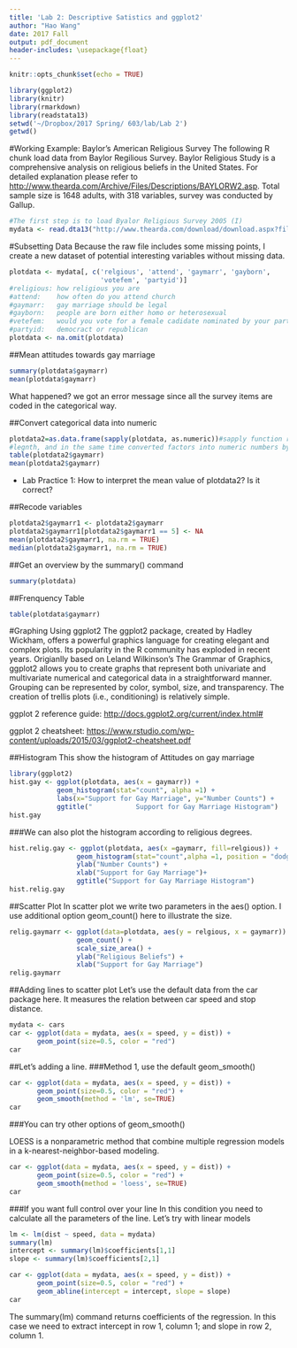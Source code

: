 ```yaml
---
title: 'Lab 2: Descriptive Satistics and ggplot2'
author: "Hao Wang"
date: 2017 Fall
output: pdf_document
header-includes: \usepackage{float}
---
```


```r
knitr::opts_chunk$set(echo = TRUE)
```

```r
library(ggplot2)
library(knitr)
library(rmarkdown)
library(readstata13)
setwd('~/Dropbox/2017 Spring/ 603/lab/Lab 2')
getwd()
```

#Working Example: Baylor's American Religious Survey
The following R chunk load data from Baylor Regilious Survey. Baylor Religious Study is a comprehensive analysis on religious beliefs in the United States. For detailed explanation please refer to <http://www.thearda.com/Archive/Files/Descriptions/BAYLORW2.asp>. Total sample size is 1648 adults, with 318 variables, survey was conducted by Gallup. 


```r
#The first step is to load Byalor Religious Survey 2005 (I)
mydata <- read.dta13("http://www.thearda.com/download/download.aspx?file=Baylor%20Religion%20Survey,%20Wave%20II%20(2007).DTA")
```

#Subsetting Data
Because the raw file includes some missing points, I create a new dataset of potential interesting variables without missing data.

```r
plotdata <- mydata[, c('relgious', 'attend', 'gaymarr', 'gayborn',
                       'votefem', 'partyid')]
#religious: how religious you are
#attend:    how often do you attend church
#gaymarr:   gay marriage should be legal
#gayborn:   people are born either homo or heterosexual
#vetefem:   would you vote for a female cadidate nominated by your party
#partyid:   democract or republican
plotdata <- na.omit(plotdata)

```


##Mean attitudes towards gay marriage
```r
summary(plotdata$gaymarr)
mean(plotdata$gaymarr)
```
What happened? we got an error message since all the survey items are coded in the categorical way.

##Convert categorical data into numeric 
```r
plotdata2=as.data.frame(sapply(plotdata, as.numeric))#sapply function returns matrix with same
#legnth, and in the same time converted factors into numeric numbers by as.numeric command
table(plotdata2$gaymarr)
mean(plotdata2$gaymarr)
```

 - Lab Practice 1: How to interpret the mean value of plotdata2? Is it correct?
 
##Recode variables
```r
plotdata2$gaymarr1 <- plotdata2$gaymarr
plotdata2$gaymarr1[plotdata2$gaymarr1 == 5] <- NA
mean(plotdata2$gaymarr1, na.rm = TRUE)
median(plotdata2$gaymarr1, na.rm = TRUE)
```

##Get an overview by the summary() command
```r
summary(plotdata)
```

##Frenquency Table
```r
table(plotdata$gaymarr)
```

#Graphing Using ggplot2
The ggplot2 package, created by Hadley Wickham, offers a powerful graphics language for creating elegant and complex plots. Its popularity in the R community has exploded in recent years. Origianlly based on Leland Wilkinson's The Grammar of Graphics, ggplot2 allows you to create graphs that represent both univariate and multivariate numerical and categorical data in a straightforward manner. Grouping can be represented by color, symbol, size, and transparency. The creation of trellis plots (i.e., conditioning) is relatively simple. 

ggplot 2 reference guide: <http://docs.ggplot2.org/current/index.html#>

ggplot 2 cheatsheet: <https://www.rstudio.com/wp-content/uploads/2015/03/ggplot2-cheatsheet.pdf>

##Histogram
This show the histogram of Attitudes on gay marriage
```r
library(ggplot2)
hist.gay <- ggplot(plotdata, aes(x = gaymarr)) +
            geom_histogram(stat="count", alpha =1) +
            labs(x="Support for Gay Marriage", y="Number Counts") +
            ggtitle("           Support for Gay Marriage Histogram")
hist.gay
```

###We can also plot the histogram according to religious degrees.

```r
hist.relig.gay <- ggplot(plotdata, aes(x =gaymarr, fill=relgious)) +
                 geom_histogram(stat="count",alpha =1, position = "dodge")+
                 ylab("Number Counts") +
                 xlab("Support for Gay Marriage")+
                 ggtitle("Support for Gay Marriage Histogram")
hist.relig.gay
```


##Scatter Plot
In scatter plot we write two parameters in the aes() option. I use additional option geom_count() here to illustrate the size.
```r
relig.gaymarr <- ggplot(data=plotdata, aes(y = relgious, x = gaymarr)) +
                 geom_count() +
                 scale_size_area() +
                 ylab("Religious Beliefs") +
                 xlab("Support for Gay Marriage")
relig.gaymarr
```

##Adding lines to scatter plot
Let's use the default data from the car package here. It measures the relation between car speed and stop distance.

```r
mydata <- cars
car <- ggplot(data = mydata, aes(x = speed, y = dist)) +
       geom_point(size=0.5, color = "red")
car
```

##Let's adding a line.
###Method 1, use the default geom_smooth()
```r
car <- ggplot(data = mydata, aes(x = speed, y = dist)) +
       geom_point(size=0.5, color = "red") +
       geom_smooth(method = 'lm', se=TRUE)
car
```

###You can try other options of geom_smooth()

LOESS is a nonparametric method that combine multiple regression models in a k-nearest-neighbor-based modeling. 
```r
car <- ggplot(data = mydata, aes(x = speed, y = dist)) +
       geom_point(size=0.5, color = "red") +
       geom_smooth(method = 'loess', se=TRUE)
car
```



###If you want full control over your line
In this condition you need to calculate all the parameters of the line. Let's try with linear models

```r
lm <- lm(dist ~ speed, data = mydata)
summary(lm)
intercept <- summary(lm)$coefficients[1,1]
slope <- summary(lm)$coefficients[2,1]

car <- ggplot(data = mydata, aes(x = speed, y = dist)) +
       geom_point(size=0.5, color = "red") +
       geom_abline(intercept = intercept, slope = slope)
car
```

The summary(lm) command returns coefficients of the regression. In this case we need to extract intercept in row 1, column 1; and slope in row 2, column 1.






